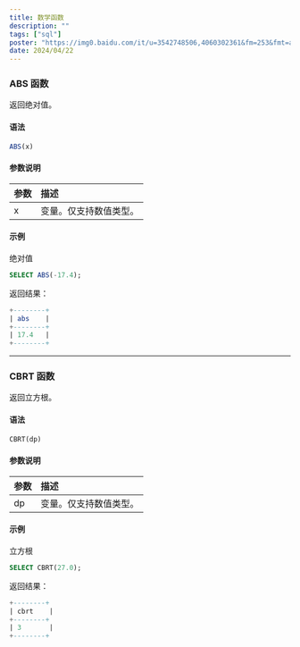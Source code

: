 ```yaml
---
title: 数学函数
description: ""
tags: ["sql"]
poster: "https://img0.baidu.com/it/u=3542748506,4060302361&fm=253&fmt=auto&app=138&f=JPEG?w=800&h=500"
date: 2024/04/22
---
```


### ABS 函数

返回绝对值。

#### 语法

```sql
ABS(x)
```

#### 参数说明

| 参数 | 描述                   |
| :--- | :--------------------- |
| x    | 变量。仅支持数值类型。 |

#### 示例

绝对值

```sql
SELECT ABS(-17.4);
```

返回结果：

```sql
+--------+
| abs    |
+--------+
| 17.4   |
+--------+
```

---

### CBRT 函数

返回立方根。

#### 语法

```sql
CBRT(dp)
```

#### 参数说明

| 参数 | 描述                   |
| :--- | :--------------------- |
| dp   | 变量。仅支持数值类型。 |

#### 示例

立方根

```sql
SELECT CBRT(27.0);
```

返回结果：

```sql
+--------+
| cbrt    |
+--------+
| 3       |
+--------+
```
